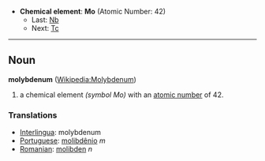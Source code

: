 *'''Chemical element''': '''Mo''' (Atomic Number: 42)
**Last: [[Niobium|Nb]]
**Next: [[Technetium|Tc]]
----
== Noun ==
'''molybdenum''' ([[en:Molybdenum|Wikipedia:Molybdenum]])

# a chemical element ''(symbol Mo)'' with an [[atomic number]] of 42.

===Translations===
*[[Interlingua]]: molybdenum
*[[Portuguese]]: [[molibdênio]] ''m''
*[[Romanian]]: [[molibden]] ''n''
